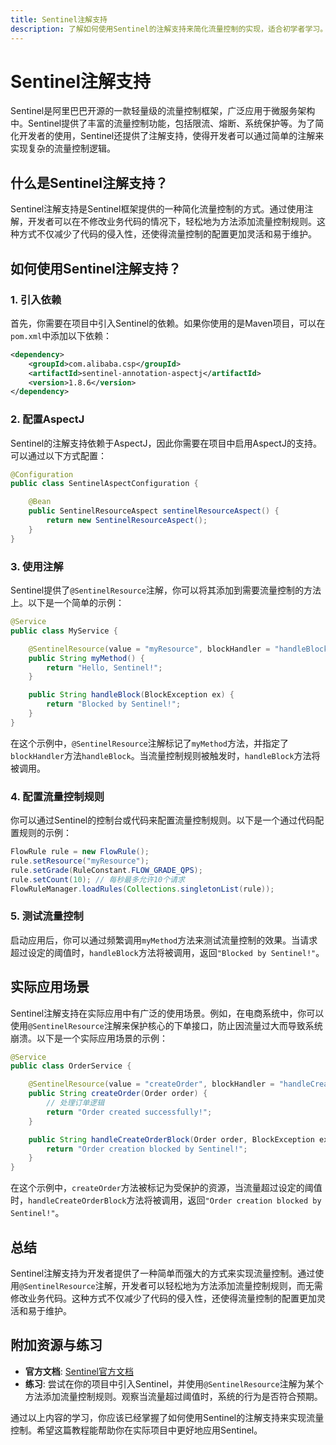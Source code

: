 ```yaml
---
title: Sentinel注解支持
description: 了解如何使用Sentinel的注解支持来简化流量控制的实现，适合初学者学习。
---
```


# Sentinel注解支持

Sentinel是阿里巴巴开源的一款轻量级的流量控制框架，广泛应用于微服务架构中。Sentinel提供了丰富的流量控制功能，包括限流、熔断、系统保护等。为了简化开发者的使用，Sentinel还提供了注解支持，使得开发者可以通过简单的注解来实现复杂的流量控制逻辑。

## 什么是Sentinel注解支持？

Sentinel注解支持是Sentinel框架提供的一种简化流量控制的方式。通过使用注解，开发者可以在不修改业务代码的情况下，轻松地为方法添加流量控制规则。这种方式不仅减少了代码的侵入性，还使得流量控制的配置更加灵活和易于维护。

## 如何使用Sentinel注解支持？

### 1. 引入依赖

首先，你需要在项目中引入Sentinel的依赖。如果你使用的是Maven项目，可以在`pom.xml`中添加以下依赖：

```xml
<dependency>
    <groupId>com.alibaba.csp</groupId>
    <artifactId>sentinel-annotation-aspectj</artifactId>
    <version>1.8.6</version>
</dependency>
```

### 2. 配置AspectJ

Sentinel的注解支持依赖于AspectJ，因此你需要在项目中启用AspectJ的支持。可以通过以下方式配置：

```java
@Configuration
public class SentinelAspectConfiguration {

    @Bean
    public SentinelResourceAspect sentinelResourceAspect() {
        return new SentinelResourceAspect();
    }
}
```

### 3. 使用注解

Sentinel提供了`@SentinelResource`注解，你可以将其添加到需要流量控制的方法上。以下是一个简单的示例：

```java
@Service
public class MyService {

    @SentinelResource(value = "myResource", blockHandler = "handleBlock")
    public String myMethod() {
        return "Hello, Sentinel!";
    }

    public String handleBlock(BlockException ex) {
        return "Blocked by Sentinel!";
    }
}
```

在这个示例中，`@SentinelResource`注解标记了`myMethod`方法，并指定了`blockHandler`方法`handleBlock`。当流量控制规则被触发时，`handleBlock`方法将被调用。

### 4. 配置流量控制规则

你可以通过Sentinel的控制台或代码来配置流量控制规则。以下是一个通过代码配置规则的示例：

```java
FlowRule rule = new FlowRule();
rule.setResource("myResource");
rule.setGrade(RuleConstant.FLOW_GRADE_QPS);
rule.setCount(10); // 每秒最多允许10个请求
FlowRuleManager.loadRules(Collections.singletonList(rule));
```

### 5. 测试流量控制

启动应用后，你可以通过频繁调用`myMethod`方法来测试流量控制的效果。当请求超过设定的阈值时，`handleBlock`方法将被调用，返回`"Blocked by Sentinel!"`。

## 实际应用场景

Sentinel注解支持在实际应用中有广泛的使用场景。例如，在电商系统中，你可以使用`@SentinelResource`注解来保护核心的下单接口，防止因流量过大而导致系统崩溃。以下是一个实际应用场景的示例：

```java
@Service
public class OrderService {

    @SentinelResource(value = "createOrder", blockHandler = "handleCreateOrderBlock")
    public String createOrder(Order order) {
        // 处理订单逻辑
        return "Order created successfully!";
    }

    public String handleCreateOrderBlock(Order order, BlockException ex) {
        return "Order creation blocked by Sentinel!";
    }
}
```

在这个示例中，`createOrder`方法被标记为受保护的资源，当流量超过设定的阈值时，`handleCreateOrderBlock`方法将被调用，返回`"Order creation blocked by Sentinel!"`。

## 总结

Sentinel注解支持为开发者提供了一种简单而强大的方式来实现流量控制。通过使用`@SentinelResource`注解，开发者可以轻松地为方法添加流量控制规则，而无需修改业务代码。这种方式不仅减少了代码的侵入性，还使得流量控制的配置更加灵活和易于维护。

## 附加资源与练习

- **官方文档**: [Sentinel官方文档](https://sentinelguard.io/zh-cn/docs/introduction.html)
- **练习**: 尝试在你的项目中引入Sentinel，并使用`@SentinelResource`注解为某个方法添加流量控制规则。观察当流量超过阈值时，系统的行为是否符合预期。

通过以上内容的学习，你应该已经掌握了如何使用Sentinel的注解支持来实现流量控制。希望这篇教程能帮助你在实际项目中更好地应用Sentinel。